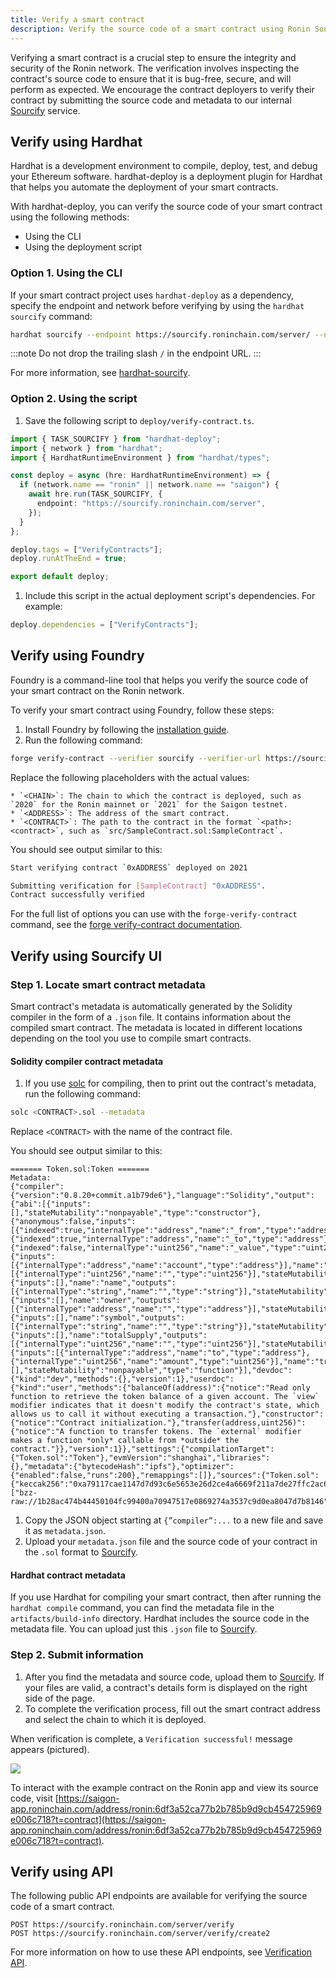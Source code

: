 ```yaml
---
title: Verify a smart contract
description: Verify the source code of a smart contract using Ronin Sourcify.
---
```



Verifying a smart contract is a crucial step to ensure the integrity and security of the Ronin network.
The verification involves inspecting the contract's source code to ensure that it is bug-free, secure, and will perform as expected.
We encourage the contract deployers to verify their contract by submitting the source code and metadata to our internal [Sourcify](https://sourcify.roninchain.com/) service.

## Verify using Hardhat

Hardhat is a development environment to compile, deploy, test, and debug your Ethereum software.
hardhat-deploy is a deployment plugin for Hardhat that helps you automate the deployment of your smart contracts.

With hardhat-deploy, you can verify the source code of your smart contract using the following methods:

- Using the CLI
- Using the deployment script

### Option 1. Using the CLI

If your smart contract project uses `hardhat-deploy` as a dependency,
specify the endpoint and network before verifying by
using the `hardhat sourcify` command:

```bash
hardhat sourcify --endpoint https://sourcify.roninchain.com/server/ --network <ronin>
```

:::note
Do not drop the trailing slash `/` in the endpoint URL.
:::

For more information, see [hardhat-sourcify](https://github.com/wighawag/hardhat-deploy#5-hardhat-sourcify).

### Option 2. Using the script

1. Save the following script to `deploy/verify-contract.ts`.

```ts title="deploy/verify-contract.ts" showLineNumbers
import { TASK_SOURCIFY } from "hardhat-deploy";
import { network } from "hardhat";
import { HardhatRuntimeEnvironment } from "hardhat/types";

const deploy = async (hre: HardhatRuntimeEnvironment) => {
  if (network.name == "ronin" || network.name == "saigon") {
    await hre.run(TASK_SOURCIFY, {
      endpoint: "https://sourcify.roninchain.com/server",
    });
  }
};

deploy.tags = ["VerifyContracts"];
deploy.runAtTheEnd = true;

export default deploy;
```

1. Include this script in the actual deployment script's dependencies. For example:

```ts title="deploy/sample-contract.ts"
deploy.dependencies = ["VerifyContracts"];
```

## Verify using Foundry

Foundry is a command-line tool that helps you verify the source code of your smart contract on the Ronin network.

To verify your smart contract using Foundry, follow these steps:

1. Install Foundry by following the [installation guide](https://book.getfoundry.sh/getting-started/installation).
1. Run the following command:

```bash
forge verify-contract --verifier sourcify --verifier-url https://sourcify.roninchain.com/server/ --chain-id <CHAIN> <ADDRESS> <CONTRACT>
```

Replace the following placeholders with the actual values:

    * `<CHAIN>`: The chain to which the contract is deployed, such as `2020` for the Ronin mainnet or `2021` for the Saigon testnet.
    * `<ADDRESS>`: The address of the smart contract.
    * `<CONTRACT>`: The path to the contract in the format `<path>:<contract>`, such as `src/SampleContract.sol:SampleContract`.

You should see output similar to this:

```bash
Start verifying contract `0xADDRESS` deployed on 2021

Submitting verification for [SampleContract] "0xADDRESS".
Contract successfully verified
```

For the full list of options you can use with the `forge-verify-contract` command, see the [forge verify-contract documentation](https://book.getfoundry.sh/reference/forge/forge-verify-contract).

## Verify using Sourcify UI

### Step 1. Locate smart contract metadata

Smart contract's metadata is automatically generated by the Solidity compiler in the
form of a `.json` file. It contains information about the compiled smart contract.
The metadata is located in different locations depending on the tool you use to
compile smart contracts.

#### Solidity compiler contract metadata

1. If you use [solc](https://docs.soliditylang.org/en/v0.8.17/installing-solidity.html)
   for compiling, then to print out the contract's metadata, run the following command:

```bash
solc <CONTRACT>.sol --metadata
```

Replace `<CONTRACT>` with the name of the contract file.

You should see output similar to this:

```solidity
======= Token.sol:Token =======
Metadata:
{"compiler":{"version":"0.8.20+commit.a1b79de6"},"language":"Solidity","output":{"abi":[{"inputs":[],"stateMutability":"nonpayable","type":"constructor"},{"anonymous":false,"inputs":[{"indexed":true,"internalType":"address","name":"_from","type":"address"},{"indexed":true,"internalType":"address","name":"_to","type":"address"},{"indexed":false,"internalType":"uint256","name":"_value","type":"uint256"}],"name":"Transfer","type":"event"},{"inputs":[{"internalType":"address","name":"account","type":"address"}],"name":"balanceOf","outputs":[{"internalType":"uint256","name":"","type":"uint256"}],"stateMutability":"view","type":"function"},{"inputs":[],"name":"name","outputs":[{"internalType":"string","name":"","type":"string"}],"stateMutability":"view","type":"function"},{"inputs":[],"name":"owner","outputs":[{"internalType":"address","name":"","type":"address"}],"stateMutability":"view","type":"function"},{"inputs":[],"name":"symbol","outputs":[{"internalType":"string","name":"","type":"string"}],"stateMutability":"view","type":"function"},{"inputs":[],"name":"totalSupply","outputs":[{"internalType":"uint256","name":"","type":"uint256"}],"stateMutability":"view","type":"function"},{"inputs":[{"internalType":"address","name":"to","type":"address"},{"internalType":"uint256","name":"amount","type":"uint256"}],"name":"transfer","outputs":[],"stateMutability":"nonpayable","type":"function"}],"devdoc":{"kind":"dev","methods":{},"version":1},"userdoc":{"kind":"user","methods":{"balanceOf(address)":{"notice":"Read only function to retrieve the token balance of a given account. The `view` modifier indicates that it doesn't modify the contract's state, which allows us to call it without executing a transaction."},"constructor":{"notice":"Contract initialization."},"transfer(address,uint256)":{"notice":"A function to transfer tokens. The `external` modifier makes a function *only* callable from *outside* the contract."}},"version":1}},"settings":{"compilationTarget":{"Token.sol":"Token"},"evmVersion":"shanghai","libraries":{},"metadata":{"bytecodeHash":"ipfs"},"optimizer":{"enabled":false,"runs":200},"remappings":[]},"sources":{"Token.sol":{"keccak256":"0xa79117cae1147d7d93c6e5653e26d2ce4a6669f211a7de27ffc2ac61c57a115b","license":"UNLICENSED","urls":["bzz-raw://1b28ac474b44450104fc99400a70947517e0869274a3537c9d0ea8047d7b8146","dweb:/ipfs/QmYreFmttckn7Mru8z1oe89sVbWVUBd2WxvX8w12yreaFF"]}},"version":1}
```

1. Copy the JSON object starting at `{”compiler”:...` to a new file and save it as `metadata.json`.
1. Upload your `metadata.json` file and the source code of your contract in the `.sol` format to [Sourcify](https://sourcify.roninchain.com/).

#### Hardhat contract metadata

If you use Hardhat for compiling your smart contract, then after running the
`hardhat compile` command,
you can find the metadata file in the `artifacts/build-info` directory.
Hardhat includes the source code in the metadata file. You can upload just this
`.json` file to [Sourcify](https://sourcify.roninchain.com/).

### Step 2. Submit information

1. After you find the metadata and source code, upload them to [Sourcify](https://sourcify.roninchain.com/). If your files are valid, a contract's details form is displayed on the right side of the page.
1. To complete the verification process, fill out the smart contract address and
   select the chain to which it is deployed.

When verification is complete, a `Verification successful!` message appears (pictured).

<img src={sourcifyImage} />

To interact with the example contract on the Ronin app and view its source code, visit
[https://saigon-app.roninchain.com/address/ronin:6df3a52ca77b2b785b9d9cb454725969e006c718?t=contract](https://saigon-app.roninchain.com/address/ronin:6df3a52ca77b2b785b9d9cb454725969e006c718?t=contract).

## Verify using API

The following public API endpoints are available for verifying the source code of a smart contract.

```plaintext
POST https://sourcify.roninchain.com/server/verify
POST https://sourcify.roninchain.com/server/verify/create2
```

For more information on how to use these API endpoints, see [Verification API](https://docs.sourcify.dev/docs/api/#verification-api).
